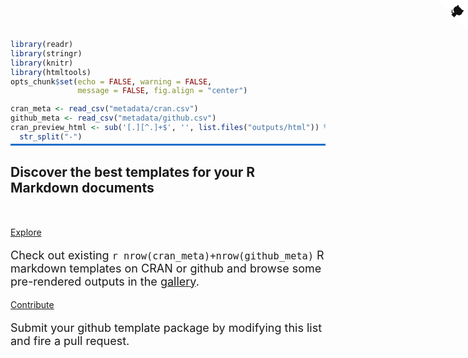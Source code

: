 ```r
library(readr)
library(stringr)
library(knitr)
library(htmltools)
opts_chunk$set(echo = FALSE, warning = FALSE, 
               message = FALSE, fig.align = "center")
```

```r
cran_meta <- read_csv("metadata/cran.csv")
github_meta <- read_csv("metadata/github.csv")
cran_preview_html <- sub('[.][^.]+$', '', list.files("outputs/html")) %>%
  str_split("-")

```

<a href="https://github.com/rmdtemplates/rmdtemplates.github.io" class="github-corner"><svg width="50" height="50" viewBox="0 0 250 250" style="fill:#fff; color:#121212; position: absolute; top: 0; border: 0; right: 0; z-index: 2000;"><path d="M0,0 L115,115 L130,115 L142,142 L250,250 L250,0 Z"></path><path d="M128.3,109.0 C113.8,99.7 119.0,89.6 119.0,89.6 C122.0,82.7 120.5,78.6 120.5,78.6 C119.2,72.0 123.4,76.3 123.4,76.3 C127.3,80.9 125.5,87.3 125.5,87.3 C122.9,97.6 130.6,101.9 134.4,103.2" fill="currentColor" style="transform-origin: 130px 106px;" class="octo-arm"></path><path d="M115.0,115.0 C114.9,115.1 118.7,116.5 119.8,115.4 L133.7,101.6 C136.9,99.2 139.9,98.4 142.2,98.6 C133.8,88.0 127.5,74.4 143.8,58.0 C148.5,53.4 154.0,51.2 159.7,51.0 C160.3,49.4 163.2,43.6 171.4,40.1 C171.4,40.1 176.1,42.5 178.8,56.2 C183.1,58.6 187.2,61.8 190.9,65.4 C194.5,69.0 197.7,73.2 200.1,77.6 C213.8,80.2 216.3,84.9 216.3,84.9 C212.7,93.1 206.9,96.0 205.4,96.6 C205.1,102.4 203.0,107.8 198.3,112.5 C181.9,128.9 168.3,122.5 157.7,114.1 C157.9,116.9 156.7,120.9 152.7,124.9 L141.0,136.5 C139.8,137.7 141.6,141.9 141.8,141.8 Z" fill="currentColor" class="octo-body"></path></svg></a>

</div>
<div style="height: 3px; display: block; background-color: #1a6ecc; margin-top: -10.5px"></div>
<div class="jumbotron">
<div class="container-fluid main-container">
<h2 class="text-center">Discover the best <strong>templates</strong> for your <strong class="text-primary">R Markdown</strong> documents</h2>
<div class="row" style="margin-top: 50px">
<div class="col-sm-2"></div>
<div class="col-sm-4">
<div class="text-justify">
<a href="gallery.html" class="btn btn-success btn-lg btn-block"><i class="fa fa-search"></i> Explore</a><br>
<p style="font-size: 18px;">Check out existing `r nrow(cran_meta)+nrow(github_meta)` R markdown templates on CRAN or github and browse some pre-rendered outputs in the <a href="gallery.html">gallery</a>. </p>
</div>
</div>
<div class="col-sm-4">
<div class="text-justify">
<a href="https://github.com/rmdtemplates/rmdtemplates.github.io/edit/master/metadata/github.csv" class="btn btn-info btn-lg btn-block"><i class="fa fa-pencil-square-o"></i> Contribute</a><br>
<p style="font-size: 18px;">Submit your github template package by modifying this list and fire a pull request. </p>
</div>
</div>

</div>
</div>
</div>

<div class="container-fluid main-container">


